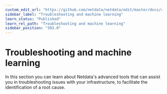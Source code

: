 ```yaml
---
custom_edit_url: "https://github.com/netdata/netdata/edit/master/docs/category-overview-pages/troubleshooting-overview.md"
sidebar_label: "Troubleshooting and machine learning"
learn_status: "Published"
learn_rel_path: "Troubleshooting and machine learning"
sidebar_position: "303.0"
---
```

# Troubleshooting and machine learning

In this section you can learn about Netdata's advanced tools that can assist you in troubleshooting issues with 
your infrastructure, to facilitate the identification of a root cause.

